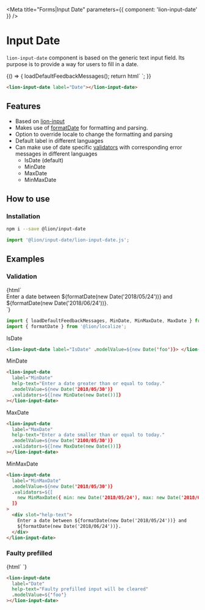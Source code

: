 

<Meta title="Forms|Input Date" parameters={{ component: 'lion-input-date' }} />

# Input Date

`lion-input-date` component is based on the generic text input field. Its purpose is to provide a way for users to fill in a date.

<Story name="Default">
  {() => {
    loadDefaultFeedbackMessages();
    return html`
      <lion-input-date label="Date"></lion-input-date>
    `;
  }}
</Story>

```html
<lion-input-date label="Date"></lion-input-date>
```

## Features

- Based on [lion-input](?path=/docs/forms-input)
- Makes use of [formatDate](?path=/docs/localize-dates) for formatting and parsing.
- Option to override locale to change the formatting and parsing
- Default label in different languages
- Can make use of date specific [validators](?path=/docs/forms-system-validate-system) with corresponding error messages in different languages
  - IsDate (default)
  - MinDate
  - MaxDate
  - MinMaxDate

## How to use

### Installation

```sh
npm i --save @lion/input-date
```

```js
import '@lion/input-date/lion-input-date.js';
```

## Examples

### Validation

<Story name="Validation">
  {html`
    <style>
      lion-input-date {
        margin-bottom: 30px;
      }
    </style>
    <lion-input-date label="IsDate" .modelValue=${new Date('foo')}> </lion-input-date>
    <lion-input-date
      label="MinDate"
      help-text="Enter a date greater than or equal to today."
      .modelValue=${new Date('2018/05/30')}
      .validators=${[new MinDate(new Date())]}
    >
    </lion-input-date>
    <lion-input-date
      label="MaxDate"
      help-text="Enter a date smaller than or equal to today."
      .modelValue=${new Date('2100/05/30')}
      .validators=${[new MaxDate(new Date())]}
    >
    </lion-input-date>
    <lion-input-date
      label="MinMaxDate"
      .modelValue=${new Date('2018/05/30')}
      .validators=${[
        new MinMaxDate({ min: new Date('2018/05/24'), max: new Date('2018/06/24') }),
      ]}
    >
      <div slot="help-text">
        Enter a date between ${formatDate(new Date('2018/05/24'))} and
        ${formatDate(new Date('2018/06/24'))}.
      </div>
    </lion-input-date>
  `}
</Story>

```js
import { loadDefaultFeedbackMessages, MinDate, MinMaxDate, MaxDate } from '@lion/validate';
import { formatDate } from '@lion/localize';
```

IsDate
```html
<lion-input-date label="IsDate" .modelValue=${new Date('foo')}> </lion-input-date>
```

MinDate
```html
<lion-input-date
  label="MinDate"
  help-text="Enter a date greater than or equal to today."
  .modelValue=${new Date('2018/05/30')}
  .validators=${[new MinDate(new Date())]}
></lion-input-date>
```

MaxDate
```html
<lion-input-date
  label="MaxDate"
  help-text="Enter a date smaller than or equal to today."
  .modelValue=${new Date('2100/05/30')}
  .validators=${[new MaxDate(new Date())]}
></lion-input-date>
```

MinMaxDate
```html
<lion-input-date
  label="MinMaxDate"
  .modelValue=${new Date('2018/05/30')}
  .validators=${[
    new MinMaxDate({ min: new Date('2018/05/24'), max: new Date('2018/06/24') }),
  ]}
>
  <div slot="help-text">
    Enter a date between ${formatDate(new Date('2018/05/24'))} and
    ${formatDate(new Date('2018/06/24'))}.
  </div>
</lion-input-date>
```

### Faulty prefilled

<Story name="Faulty prefilled">
  {html`
    <lion-input-date
      label="Date"
      help-text="Faulty prefilled input will be cleared"
      .modelValue=${'foo'}
    ></lion-input-date>
  `}
</Story>

```html
<lion-input-date
  label="Date"
  help-text="Faulty prefilled input will be cleared"
  .modelValue=${'foo'}
></lion-input-date>
```
